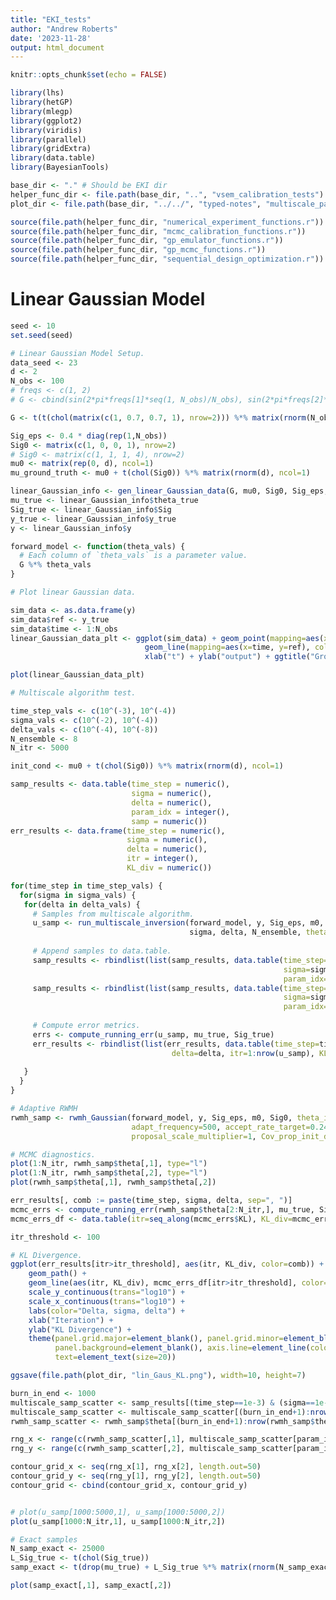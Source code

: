 ```yaml
---
title: "EKI_tests"
author: "Andrew Roberts"
date: '2023-11-28'
output: html_document
---
```


```r
knitr::opts_chunk$set(echo = FALSE)

library(lhs)
library(hetGP)
library(mlegp)
library(ggplot2)
library(viridis)
library(parallel)
library(gridExtra)
library(data.table)
library(BayesianTools)

base_dir <- "." # Should be EKI dir
helper_func_dir <- file.path(base_dir, "..", "vsem_calibration_tests")
plot_dir <- file.path(base_dir, "../../", "typed-notes", "multiscale_paper_figures")

source(file.path(helper_func_dir, "numerical_experiment_functions.r"))
source(file.path(helper_func_dir, "mcmc_calibration_functions.r"))
source(file.path(helper_func_dir, "gp_emulator_functions.r"))
source(file.path(helper_func_dir, "gp_mcmc_functions.r"))
source(file.path(helper_func_dir, "sequential_design_optimization.r"))
```

# Linear Gaussian Model

```r
seed <- 10
set.seed(seed)

# Linear Gaussian Model Setup. 
data_seed <- 23
d <- 2
N_obs <- 100
# freqs <- c(1, 2) 
# G <- cbind(sin(2*pi*freqs[1]*seq(1, N_obs)/N_obs), sin(2*pi*freqs[2]*seq(1, N_obs)/N_obs))

G <- t(t(chol(matrix(c(1, 0.7, 0.7, 1), nrow=2))) %*% matrix(rnorm(N_obs*d), nrow=d, ncol=N_obs))

Sig_eps <- 0.4 * diag(rep(1,N_obs))
Sig0 <- matrix(c(1, 0, 0, 1), nrow=2)
# Sig0 <- matrix(c(1, 1, 1, 4), nrow=2)
mu0 <- matrix(rep(0, d), ncol=1)
mu_ground_truth <- mu0 + t(chol(Sig0)) %*% matrix(rnorm(d), ncol=1)

linear_Gaussian_info <- gen_linear_Gaussian_data(G, mu0, Sig0, Sig_eps, theta_true=theta_true)
mu_true <- linear_Gaussian_info$theta_true
Sig_true <- linear_Gaussian_info$Sig
y_true <- linear_Gaussian_info$y_true
y <- linear_Gaussian_info$y

forward_model <- function(theta_vals) {
  # Each column of `theta_vals` is a parameter value. 
  G %*% theta_vals
}
```


```r
# Plot linear Gaussian data. 

sim_data <- as.data.frame(y)
sim_data$ref <- y_true
sim_data$time <- 1:N_obs
linear_Gaussian_data_plt <- ggplot(sim_data) + geom_point(mapping=aes(x=time, y=y)) + 
                              geom_line(mapping=aes(x=time, y=ref), color="red") + 
                              xlab("t") + ylab("output") + ggtitle("Ground Truth and Observed Data")

plot(linear_Gaussian_data_plt)
```



```r
# Multiscale algorithm test. 

time_step_vals <- c(10^(-3), 10^(-4))
sigma_vals <- c(10^(-2), 10^(-4))
delta_vals <- c(10^(-4), 10^(-8))
N_ensemble <- 8
N_itr <- 5000

init_cond <- mu0 + t(chol(Sig0)) %*% matrix(rnorm(d), ncol=1)

samp_results <- data.table(time_step = numeric(), 
                           sigma = numeric(), 
                           delta = numeric(), 
                           param_idx = integer(), 
                           samp = numeric())  
err_results <- data.frame(time_step = numeric(), 
                          sigma = numeric(), 
                          delta = numeric(), 
                          itr = integer(),
                          KL_div = numeric()) 

for(time_step in time_step_vals) {
  for(sigma in sigma_vals) {
   for(delta in delta_vals) {
     # Samples from multiscale algorithm. 
     u_samp <- run_multiscale_inversion(forward_model, y, Sig_eps, m0, Sig0, N_itr, time_step,
                                        sigma, delta, N_ensemble, theta_init=init_cond)
     
     # Append samples to data.table. 
     samp_results <- rbindlist(list(samp_results, data.table(time_step=time_step, 
                                                             sigma=sigma, delta=delta, 
                                                             param_idx=1, samp=u_samp[,1])), use.names=TRUE)
     samp_results <- rbindlist(list(samp_results, data.table(time_step=time_step, 
                                                             sigma=sigma, delta=delta, 
                                                             param_idx=2, samp=u_samp[,2])), use.names=TRUE)
     
     # Compute error metrics. 
     errs <- compute_running_err(u_samp, mu_true, Sig_true)
     err_results <- rbindlist(list(err_results, data.table(time_step=time_step, sigma=sigma, 
                                    delta=delta, itr=1:nrow(u_samp), KL_div=errs$KL)), use.names=TRUE)
                                    
   }
  }
}


```

```r
# Adaptive RWMH 
rwmh_samp <- rwmh_Gaussian(forward_model, y, Sig_eps, m0, Sig0, theta_init=NULL, N_mcmc=N_itr, 
                           adapt_frequency=500, accept_rate_target=0.24, proposal_scale_decay=0.7,
                           proposal_scale_multiplier=1, Cov_prop_init_diag=NULL, adapt_init_threshold=3)
```

```r
# MCMC diagnostics. 
plot(1:N_itr, rwmh_samp$theta[,1], type="l")
plot(1:N_itr, rwmh_samp$theta[,2], type="l")
plot(rwmh_samp$theta[,1], rwmh_samp$theta[,2])
```

```r
err_results[, comb := paste(time_step, sigma, delta, sep=", ")] 
mcmc_errs <- compute_running_err(rwmh_samp$theta[2:N_itr,], mu_true, Sig_true)
mcmc_errs_df <- data.table(itr=seq_along(mcmc_errs$KL), KL_div=mcmc_errs$KL)

itr_threshold <- 100

# KL Divergence. 
ggplot(err_results[itr>itr_threshold], aes(itr, KL_div, color=comb)) + # color=interaction(time_step, sigma, delta, sep=':'))) +
    geom_path() + 
    geom_line(aes(itr, KL_div), mcmc_errs_df[itr>itr_threshold], color="black") + 
    scale_y_continuous(trans="log10") + 
    scale_x_continuous(trans="log10") + 
    labs(color="Delta, sigma, delta") + 
    xlab("Iteration") + 
    ylab("KL Divergence") + 
    theme(panel.grid.major=element_blank(), panel.grid.minor=element_blank(),
          panel.background=element_blank(), axis.line=element_line(colour="black"), 
          text=element_text(size=20))

ggsave(file.path(plot_dir, "lin_Gaus_KL.png"), width=10, height=7)
```


```r
burn_in_end <- 1000
multiscale_samp_scatter <- samp_results[(time_step==1e-3) & (sigma==1e-4) & (delta==1e-4)]
multiscale_samp_scatter <- multiscale_samp_scatter[(burn_in_end+1):nrow(multiscale_samp_scatter)]
rwmh_samp_scatter <- rwmh_samp$theta[(burn_in_end+1):nrow(rwmh_samp$theta),]

rng_x <- range(c(rwmh_samp_scatter[,1], multiscale_samp_scatter[param_idx==1, samp]))
rng_y <- range(c(rwmh_samp_scatter[,2], multiscale_samp_scatter[param_idx==2, samp]))

contour_grid_x <- seq(rng_x[1], rng_x[2], length.out=50)
contour_grid_y <- seq(rng_y[1], rng_y[2], length.out=50)
contour_grid <- cbind(contour_grid_x, contour_grid_y)



```




```r
# plot(u_samp[1000:5000,1], u_samp[1000:5000,2])
plot(u_samp[1000:N_itr,1], u_samp[1000:N_itr,2])
```

```r
# Exact samples
N_samp_exact <- 25000
L_Sig_true <- t(chol(Sig_true))
samp_exact <- t(drop(mu_true) + L_Sig_true %*% matrix(rnorm(N_samp_exact*d), nrow=d, ncol=N_samp_exact))

plot(samp_exact[,1], samp_exact[,2])
```






